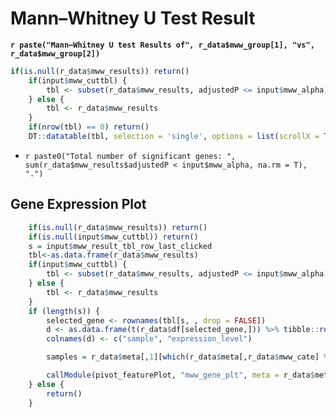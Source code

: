 
# Mann–Whitney U Test Result

**`r paste("Mann–Whitney U test Results of", r_data$mww_group[1], "vs", r_data$mww_group[2])`**

```r
if(is.null(r_data$mww_results)) return()
    if(input$mww_cuttbl) {
        tbl <- subset(r_data$mww_results, adjustedP <= input$mww_alpha)
    } else {
        tbl <- r_data$mww_results
    }
    if(nrow(tbl) == 0) return()
    DT::datatable(tbl, selection = 'single', options = list(scrollX = TRUE, scrollY = "250px", searching=F, order = list(list(3, 'asc')) , orderClasses = T))
```


* `r paste0("Total number of significant genes: ", sum(r_data$mww_results$adjustedP < input$mww_alpha, na.rm = T), ".")`
    
## Gene Expression Plot

```r
    if(is.null(r_data$mww_results)) return()
    if(is.null(input$mww_cuttbl)) return()
    s = input$mww_result_tbl_row_last_clicked
    tbl<-as.data.frame(r_data$mww_results)
    if(input$mww_cuttbl) {
        tbl <- subset(r_data$mww_results, adjustedP <= input$mww_alpha)
    } else {
        tbl <- r_data$mww_results
    }
    if (length(s)) {
        selected_gene <- rownames(tbl[s, , drop = FALSE])
        d <- as.data.frame(t(r_data$df[selected_gene,])) %>% tibble::rownames_to_column()
        colnames(d) <- c("sample", "expression_level")

        samples = r_data$meta[,1][which(r_data$meta[,r_data$mww_cate] %in% r_data$mww_group)]

        callModule(pivot_featurePlot, "mww_gene_plt", meta = r_data$meta, df = d, gene = selected_gene, ids = samples)
    } else {
        return()
    }
```

